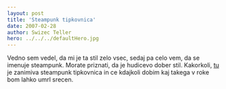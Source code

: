 ```yaml
---
layout: post
title: 'Steampunk tipkovnica'
date: 2007-02-28
author: Swizec Teller
hero: ../../../defaultHero.jpg
---
```

Vedno sem vedel, da mi je ta stil zelo vsec, sedaj pa celo vem, da se imenuje steampunk. Morate priznati, da je hudicevo dober stil. Kakorkoli, [tu](http://steampunkworkshop.com/keyboard.shtml) je zanimiva steampunk tipkovnica in ce kdajkoli dobim kaj takega v roke bom lahko umrl srecen.